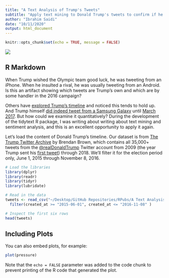 ```yaml
---
title: "A Text Analysis of Trump's Tweets"
subtitle: "Apply text mining to Donald Trump's tweets to confirm if he writes the (angrier) Android half"
author: "Ibrahim Saidi"
date: "10/11/2020"
output: html_document
---
```


```r
knitr::opts_chunk$set(echo = TRUE, message = FALSE)
```

![](/Users/ibrahim_saidi/Desktop/GitHub Repositories/RPubs/A Text Analysis of Trump's Tweets/datasets/tweet.png)

## R Markdown

When Trump wished the Olympic team good luck, he was tweeting from an iPhone. When he insulted a rival, he was usually tweeting from an Android. Is this an artifact showing which tweets are Trump’s own and which are by some handler in the 2016 campaign?

Others have [explored Trump’s timeline](https://www.cnet.com/news/trumps-tweets-android-for-nasty-iphone-for-nice/) and noticed this tends to hold up. And Trump himself [did indeed tweet from a Samsung Galaxy](https://www.theverge.com/2015/10/5/9453935/donald-trump-twitter-strategy) until [March 2017](https://www.vox.com/2017/5/27/15705090/president-donald-trump-twitter-android-iphone-ios-samsung-galaxy-security-hacking). But how could we examine it quantitatively? During the development of the tidytext R package, I was writing about writing about text mining and sentiment analysis, and this is an excellent opportunity to apply it again.

Let's load the content of Donald Trump’s timeline. Our dataset is from [The Trump Twitter Archive](http://www.trumptwitterarchive.com/) by Brendan Brown, which contains all 35,000+ tweets from the [@realDonaldTrump](https://twitter.com/realDonaldTrump/) Twitter account from 2009 (the year Trump sent his [first tweet](https://www.businessinsider.com/donald-trump-first-tweet-2017-5?r=DE&IR=T)) through 2018. We'll filter it for the election period only, June 1, 2015 through November 8, 2016.

```r
# Load the libraries
library(dplyr)
library(readr)
library(tidyr)
library(lubridate)

# Read in the data
tweets <- read_csv("~/Desktop/GitHub Repositories/RPubs/A Text Analysis of Trump's Tweets/datasets/trump_tweets.csv", guess_max = 36000) %>%
  filter(created_at >= "2015-06-01", created_at <= "2016-11-08" )

# Inspect the first six rows
head(tweets)
```

## Including Plots

You can also embed plots, for example:

```r
plot(pressure)
```

Note that the `echo = FALSE` parameter was added to the code chunk to prevent printing of the R code that generated the plot.
